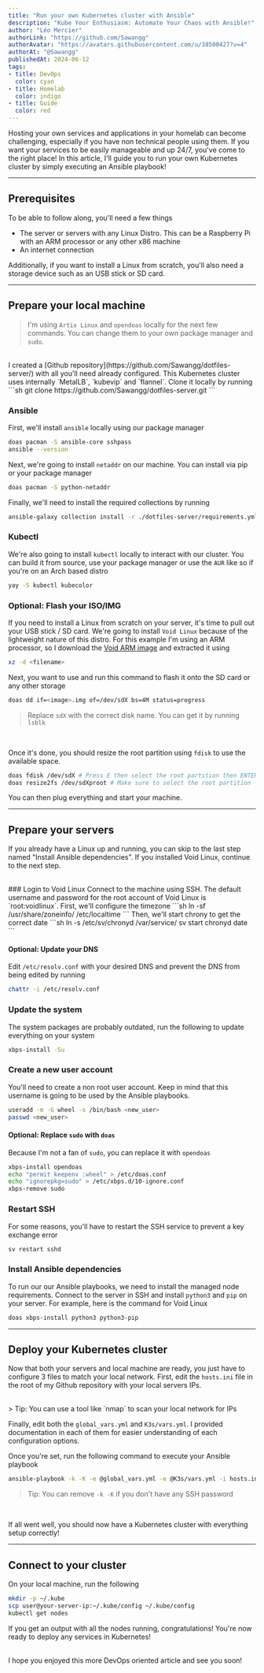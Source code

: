 ```yaml
---
title: "Run your own Kubernetes cluster with Ansible"
description: "Kube Your Enthusiasm: Automate Your Chaos with Ansible!"
author: "Léo Mercier"
authorLink: "https://github.com/Sawangg"
authorAvatar: "https://avatars.githubusercontent.com/u/38500427?v=4"
authorAt: "@Sawangg"
publishedAt: 2024-06-12
tags:
- title: DevOps
  color: cyan
- title: Homelab
  color: indigo
- title: Guide
  color: red
---
```


Hosting your own services and applications in your homelab can become challenging, especially if you have non technical people 
using them. If you want your services to be easily manageable and up 24/7, you've come to the right place! In this
article, I'll guide you to run your own Kubernetes cluster by simply executing an Ansible playbook!

***

## Prerequisites
To be able to follow along, you'll need a few things
- The server or servers with any Linux Distro. This can be a Raspberry Pi with an ARM processor or any other x86 machine
- An internet connection

Additionally, if you want to install a Linux from scratch, you'll also need a storage device such as an USB stick
or SD card.

***

## Prepare your local machine

> I'm using `Artix Linux` and `opendoas` locally for the next few commands. You can change them to your own
> package manager and `sudo`.
<br/>
I created a [Github repository](https://github.com/Sawangg/dotfiles-server/) with all you'll need already configured.
This Kubernetes cluster uses internally `MetalLB`, `kubevip` and `flannel`. Clone it locally by running
```sh
git clone https://github.com/Sawangg/dotfiles-server.git
```

### Ansible
First, we'll install `ansible` locally using our package manager
```sh
doas pacman -S ansible-core sshpass
ansible --version
```
Next, we're going to install `netaddr` on our machine. You can install via pip or your package manager
```sh
doas pacman -S python-netaddr
```
Finally, we'll need to install the required collections by running
```sh
ansible-galaxy collection install -r ./dotfiles-server/requirements.yml
```

### Kubectl
We're also going to install `kubectl` locally to interact with our cluster. You can build it from source, use your package manager or use the `AUR` like so if you're on an Arch based distro
```sh
yay -S kubectl kubecolor
```

### Optional: Flash your ISO/IMG
If you need to install a Linux from scratch on your server, it's time to pull out your USB stick / SD card. We're going
to install `Void Linux` because of the lightweight nature of this distro. For this example I'm using an ARM processor,
so I download the [Void ARM image](https://voidlinux.org/download/#arm%20platforms) and extracted it using 
```sh
xz -d <filename>
```

Next, you want to use and run this command to flash it onto the SD card or any other storage
```sh
doas dd if=<image>.img of=/dev/sdX bs=4M status=progress
```

> Replace `sdX` with the correct disk name. You can get it by running `lsblk`
<br />

Once it's done, you should resize the root partition using `fdisk` to use the available space.
```sh
doas fdisk /dev/sdX # Press E then select the root partition then ENTER then W
doas resize2fs /dev/sdXproot # Make sure to select the root partition
```

You can then plug everything and start your machine.

***

## Prepare your servers
If you already have a Linux up and running, you can skip to the last step named "Install Ansible dependencies". If you
installed Void Linux, continue to the next step.

<br />
### Login to Void Linux
Connect to the machine using SSH. The default username and password for the root account of Void Linux is `root:voidlinux`.  
First, we'll configure the timezone
```sh
ln -sf /usr/share/zoneinfo/<timezone> /etc/localtime
```
Then, we'll start chrony to get the correct date
```sh
ln -s /etc/sv/chronyd /var/service/
sv start chronyd
date
```

#### Optional: Update your DNS
Edit `/etc/resolv.conf` with your desired DNS and prevent the DNS from being edited by running
```sh
chattr -i /etc/resolv.conf
```

### Update the system
The system packages are probably outdated, run the following to update everything on your system
```sh
xbps-install -Su
```

### Create a new user account
You'll need to create a non root user account. Keep in mind that this username is going to be used by the Ansible playbooks.
```sh
useradd -m -G wheel -s /bin/bash <new_user>
passwd <new_user>
```

#### Optional: Replace `sudo` with `doas`
Because I'm not a fan of `sudo`, you can replace it with `opendoas`
```sh
xbps-install opendoas
echo "permit keepenv :wheel" > /etc/doas.conf
echo "ignorepkg=sudo" > /etc/xbps.d/10-ignore.conf
xbps-remove sudo
```

### Restart SSH
For some reasons, you'll have to restart the SSH service to prevent a key exchange error
```sh
sv restart sshd
```

### Install Ansible dependencies
To run our our Ansible playbooks, we need to install the managed node requirements. Connect to the server in SSH and
install `python3` and `pip` on your server. For example, here is the command for Void Linux
```sh
doas xbps-install python3 python3-pip
```

***

## Deploy your Kubernetes cluster
Now that both your servers and local machine are ready, you just have to configure 3 files to match your local network.
First, edit the `hosts.ini` file in the root of my Github repository with your local servers IPs.

<br/>
> Tip: You can use a tool like `nmap` to scan your local network for IPs
<br />

Finally, edit both the `global_vars.yml` and `K3s/vars.yml`. I provided documentation in each of them for easier
understanding of each configuration options.

Once you're set, run the following command to execute your Ansible playbook
```sh
ansible-playbook -k -K -e @global_vars.yml -e @K3s/vars.yml -i hosts.ini K3s/playbook-site.yml
```

> Tip: You can remove `-k -K` if you don't have any SSH password
<br />

If all went well, you should now have a Kubernetes cluster with everything setup correctly!

***

## Connect to your cluster
On your local machine, run the following
```sh
mkdir -p ~/.kube
scp user@your-server-ip:~/.kube/config ~/.kube/config
kubectl get nodes
```

If you get an output with all the nodes running, congratulations! You're now ready to deploy any services in Kubernetes!

<br />
I hope you enjoyed this more DevOps oriented article and see you soon!
